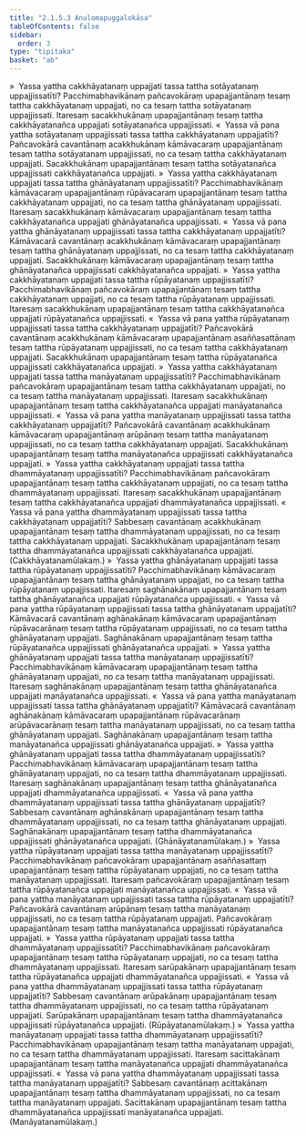 ```yaml
---
title: "2.1.5.3 Anulomapuggalokāsa"
tableOfContents: false
sidebar:
  order: 3
type: "tipitaka"
basket: "ab"
---
```



<DynamicBreadcrumb />

<Division number="91">

<Paragraph number="816">
»  Yassa yattha cakkhāyatanaṃ uppajjati tassa tattha sotāyatanaṃ uppajjissatīti?
</Paragraph>

<Paragraph number="817">
Pacchimabhavikānaṃ pañcavokāraṃ upapajjantānaṃ tesaṃ tattha cakkhāyatanaṃ uppajjati, no ca tesaṃ tattha sotāyatanaṃ uppajjissati. Itaresaṃ sacakkhukānaṃ upapajjantānaṃ tesaṃ tattha cakkhāyatanañca uppajjati sotāyatanañca uppajjissati.
</Paragraph>

<Paragraph number="818">
«  Yassa vā pana yattha sotāyatanaṃ uppajjissati tassa tattha cakkhāyatanaṃ uppajjatīti?
</Paragraph>

<Paragraph number="819">
Pañcavokārā cavantānaṃ acakkhukānaṃ kāmāvacaraṃ upapajjantānaṃ tesaṃ tattha sotāyatanaṃ uppajjissati, no ca tesaṃ tattha cakkhāyatanaṃ uppajjati. Sacakkhukānaṃ upapajjantānaṃ tesaṃ tattha sotāyatanañca uppajjissati cakkhāyatanañca uppajjati.
</Paragraph>

<Paragraph number="820">
»  Yassa yattha cakkhāyatanaṃ uppajjati tassa tattha ghānāyatanaṃ uppajjissatīti?
</Paragraph>

<Paragraph number="821">
Pacchimabhavikānaṃ kāmāvacaraṃ upapajjantānaṃ rūpāvacaraṃ upapajjantānaṃ tesaṃ tattha cakkhāyatanaṃ uppajjati, no ca tesaṃ tattha ghānāyatanaṃ uppajjissati. Itaresaṃ sacakkhukānaṃ kāmāvacaraṃ upapajjantānaṃ tesaṃ tattha cakkhāyatanañca uppajjati ghānāyatanañca uppajjissati.
</Paragraph>

<Paragraph number="822">
«  Yassa vā pana yattha ghānāyatanaṃ uppajjissati tassa tattha cakkhāyatanaṃ uppajjatīti?
</Paragraph>

<Paragraph number="823">
Kāmāvacarā cavantānaṃ acakkhukānaṃ kāmāvacaraṃ upapajjantānaṃ tesaṃ tattha ghānāyatanaṃ uppajjissati, no ca tesaṃ tattha cakkhāyatanaṃ uppajjati. Sacakkhukānaṃ kāmāvacaraṃ upapajjantānaṃ tesaṃ tattha ghānāyatanañca uppajjissati cakkhāyatanañca uppajjati.
</Paragraph>

<Paragraph number="824">
»  Yassa yattha cakkhāyatanaṃ uppajjati tassa tattha rūpāyatanaṃ uppajjissatīti?
</Paragraph>

<Paragraph number="825">
Pacchimabhavikānaṃ pañcavokāraṃ upapajjantānaṃ tesaṃ tattha cakkhāyatanaṃ uppajjati, no ca tesaṃ tattha rūpāyatanaṃ uppajjissati. Itaresaṃ sacakkhukānaṃ upapajjantānaṃ tesaṃ tattha cakkhāyatanañca uppajjati rūpāyatanañca uppajjissati.
</Paragraph>

<Paragraph number="826">
«  Yassa vā pana yattha rūpāyatanaṃ uppajjissati tassa tattha cakkhāyatanaṃ uppajjatīti?
</Paragraph>

<Paragraph number="827">
Pañcavokārā cavantānaṃ acakkhukānaṃ kāmāvacaraṃ upapajjantānaṃ asaññasattānaṃ tesaṃ tattha rūpāyatanaṃ uppajjissati, no ca tesaṃ tattha cakkhāyatanaṃ uppajjati. Sacakkhukānaṃ upapajjantānaṃ tesaṃ tattha rūpāyatanañca uppajjissati cakkhāyatanañca uppajjati.
</Paragraph>

<Paragraph number="828">
»  Yassa yattha cakkhāyatanaṃ uppajjati tassa tattha manāyatanaṃ uppajjissatīti?
</Paragraph>

<Paragraph number="829">
Pacchimabhavikānaṃ pañcavokāraṃ upapajjantānaṃ tesaṃ tattha cakkhāyatanaṃ uppajjati, no ca tesaṃ tattha manāyatanaṃ uppajjissati. Itaresaṃ sacakkhukānaṃ upapajjantānaṃ tesaṃ tattha cakkhāyatanañca uppajjati manāyatanañca uppajjissati.
</Paragraph>

<Paragraph number="830">
«  Yassa vā pana yattha manāyatanaṃ uppajjissati tassa tattha cakkhāyatanaṃ uppajjatīti?
</Paragraph>

<Paragraph number="831">
Pañcavokārā cavantānaṃ acakkhukānaṃ kāmāvacaraṃ upapajjantānaṃ arūpānaṃ tesaṃ tattha manāyatanaṃ uppajjissati, no ca tesaṃ tattha cakkhāyatanaṃ uppajjati. Sacakkhukānaṃ upapajjantānaṃ tesaṃ tattha manāyatanañca uppajjissati cakkhāyatanañca uppajjati.
</Paragraph>

<Paragraph number="832">
»  Yassa yattha cakkhāyatanaṃ uppajjati tassa tattha dhammāyatanaṃ uppajjissatīti?
</Paragraph>

<Paragraph number="833">
Pacchimabhavikānaṃ pañcavokāraṃ upapajjantānaṃ tesaṃ tattha cakkhāyatanaṃ uppajjati, no ca tesaṃ tattha dhammāyatanaṃ uppajjissati. Itaresaṃ sacakkhukānaṃ upapajjantānaṃ tesaṃ tattha cakkhāyatanañca uppajjati dhammāyatanañca uppajjissati.
</Paragraph>

<Paragraph number="834">
«  Yassa vā pana yattha dhammāyatanaṃ uppajjissati tassa tattha cakkhāyatanaṃ uppajjatīti?
</Paragraph>

<Paragraph number="835">
Sabbesaṃ cavantānaṃ acakkhukānaṃ upapajjantānaṃ tesaṃ tattha dhammāyatanaṃ uppajjissati, no ca tesaṃ tattha cakkhāyatanaṃ uppajjati. Sacakkhukānaṃ upapajjantānaṃ tesaṃ tattha dhammāyatanañca uppajjissati cakkhāyatanañca uppajjati. (Cakkhāyatanamūlakaṃ.)
</Paragraph>

</Division>
<Division number="92">

<Paragraph number="836">
»  Yassa yattha ghānāyatanaṃ uppajjati tassa tattha rūpāyatanaṃ uppajjissatīti?
</Paragraph>

<Paragraph number="837">
Pacchimabhavikānaṃ kāmāvacaraṃ upapajjantānaṃ tesaṃ tattha ghānāyatanaṃ uppajjati, no ca tesaṃ tattha rūpāyatanaṃ uppajjissati. Itaresaṃ saghānakānaṃ upapajjantānaṃ tesaṃ tattha ghānāyatanañca uppajjati rūpāyatanañca uppajjissati.
</Paragraph>

<Paragraph number="838">
«  Yassa vā pana yattha rūpāyatanaṃ uppajjissati tassa tattha ghānāyatanaṃ uppajjatīti?
</Paragraph>

<Paragraph number="839">
Kāmāvacarā cavantānaṃ aghānakānaṃ kāmāvacaraṃ upapajjantānaṃ rūpāvacarānaṃ tesaṃ tattha rūpāyatanaṃ uppajjissati, no ca tesaṃ tattha ghānāyatanaṃ uppajjati. Saghānakānaṃ upapajjantānaṃ tesaṃ tattha rūpāyatanañca uppajjissati ghānāyatanañca uppajjati.
</Paragraph>

<Paragraph number="840">
»  Yassa yattha ghānāyatanaṃ uppajjati tassa tattha manāyatanaṃ uppajjissatīti?
</Paragraph>

<Paragraph number="841">
Pacchimabhavikānaṃ kāmāvacaraṃ upapajjantānaṃ tesaṃ tattha ghānāyatanaṃ uppajjati, no ca tesaṃ tattha manāyatanaṃ uppajjissati. Itaresaṃ saghānakānaṃ upapajjantānaṃ tesaṃ tattha ghānāyatanañca uppajjati manāyatanañca uppajjissati.
</Paragraph>

<Paragraph number="842">
«  Yassa vā pana yattha manāyatanaṃ uppajjissati tassa tattha ghānāyatanaṃ uppajjatīti?
</Paragraph>

<Paragraph number="843">
Kāmāvacarā cavantānaṃ aghānakānaṃ kāmāvacaraṃ upapajjantānaṃ rūpāvacarānaṃ arūpāvacarānaṃ tesaṃ tattha manāyatanaṃ uppajjissati, no ca tesaṃ tattha ghānāyatanaṃ uppajjati. Saghānakānaṃ upapajjantānaṃ tesaṃ tattha manāyatanañca uppajjissati ghānāyatanañca uppajjati.
</Paragraph>

<Paragraph number="844">
»  Yassa yattha ghānāyatanaṃ uppajjati tassa tattha dhammāyatanaṃ uppajjissatīti?
</Paragraph>

<Paragraph number="845">
Pacchimabhavikānaṃ kāmāvacaraṃ upapajjantānaṃ tesaṃ tattha ghānāyatanaṃ uppajjati, no ca tesaṃ tattha dhammāyatanaṃ uppajjissati. Itaresaṃ saghānakānaṃ upapajjantānaṃ tesaṃ tattha ghānāyatanañca uppajjati dhammāyatanañca uppajjissati.
</Paragraph>

<Paragraph number="846">
«  Yassa vā pana yattha dhammāyatanaṃ uppajjissati tassa tattha ghānāyatanaṃ uppajjatīti?
</Paragraph>

<Paragraph number="847">
Sabbesaṃ cavantānaṃ aghānakānaṃ upapajjantānaṃ tesaṃ tattha dhammāyatanaṃ uppajjissati, no ca tesaṃ tattha ghānāyatanaṃ uppajjati. Saghānakānaṃ upapajjantānaṃ tesaṃ tattha dhammāyatanañca uppajjissati ghānāyatanañca uppajjati. (Ghānāyatanamūlakaṃ.)
</Paragraph>

</Division>
<Division number="93">

<Paragraph number="848">
»  Yassa yattha rūpāyatanaṃ uppajjati tassa tattha manāyatanaṃ uppajjissatīti?
</Paragraph>

<Paragraph number="849">
Pacchimabhavikānaṃ pañcavokāraṃ upapajjantānaṃ asaññasattaṃ upapajjantānaṃ tesaṃ tattha rūpāyatanaṃ uppajjati, no ca tesaṃ tattha manāyatanaṃ uppajjissati. Itaresaṃ pañcavokāraṃ upapajjantānaṃ tesaṃ tattha rūpāyatanañca uppajjati manāyatanañca uppajjissati.
</Paragraph>

<Paragraph number="850">
«  Yassa vā pana yattha manāyatanaṃ uppajjissati tassa tattha rūpāyatanaṃ uppajjatīti?
</Paragraph>

<Paragraph number="851">
Pañcavokārā cavantānaṃ arūpānaṃ tesaṃ tattha manāyatanaṃ uppajjissati, no ca tesaṃ tattha rūpāyatanaṃ uppajjati. Pañcavokāraṃ upapajjantānaṃ tesaṃ tattha manāyatanañca uppajjissati rūpāyatanañca uppajjati.
</Paragraph>

<Paragraph number="852">
»  Yassa yattha rūpāyatanaṃ uppajjati tassa tattha dhammāyatanaṃ uppajjissatīti?
</Paragraph>

<Paragraph number="853">
Pacchimabhavikānaṃ pañcavokāraṃ upapajjantānaṃ tesaṃ tattha rūpāyatanaṃ uppajjati, no ca tesaṃ tattha dhammāyatanaṃ uppajjissati. Itaresaṃ sarūpakānaṃ upapajjantānaṃ tesaṃ tattha rūpāyatanañca uppajjati dhammāyatanañca uppajjissati.
</Paragraph>

<Paragraph number="854">
«  Yassa vā pana yattha dhammāyatanaṃ uppajjissati tassa tattha rūpāyatanaṃ uppajjatīti?
</Paragraph>

<Paragraph number="855">
Sabbesaṃ cavantānaṃ arūpakānaṃ upapajjantānaṃ tesaṃ tattha dhammāyatanaṃ uppajjissati, no ca tesaṃ tattha rūpāyatanaṃ uppajjati. Sarūpakānaṃ upapajjantānaṃ tesaṃ tattha dhammāyatanañca uppajjissati rūpāyatanañca uppajjati. (Rūpāyatanamūlakaṃ.)
</Paragraph>

</Division>
<Division number="94">

<Paragraph number="856">
»  Yassa yattha manāyatanaṃ uppajjati tassa tattha dhammāyatanaṃ uppajjissatīti?
</Paragraph>

<Paragraph number="857">
Pacchimabhavikānaṃ upapajjantānaṃ tesaṃ tattha manāyatanaṃ uppajjati, no ca tesaṃ tattha dhammāyatanaṃ uppajjissati. Itaresaṃ sacittakānaṃ upapajjantānaṃ tesaṃ tattha manāyatanañca uppajjati dhammāyatanañca uppajjissati.
</Paragraph>

<Paragraph number="858">
«  Yassa vā pana yattha dhammāyatanaṃ uppajjissati tassa tattha manāyatanaṃ uppajjatīti?
</Paragraph>

<Paragraph number="859">
Sabbesaṃ cavantānaṃ acittakānaṃ upapajjantānaṃ tesaṃ tattha dhammāyatanaṃ uppajjissati, no ca tesaṃ tattha manāyatanaṃ uppajjati. Sacittakānaṃ upapajjantānaṃ tesaṃ tattha dhammāyatanañca uppajjissati manāyatanañca uppajjati. (Manāyatanamūlakaṃ.)
</Paragraph>
</Division>